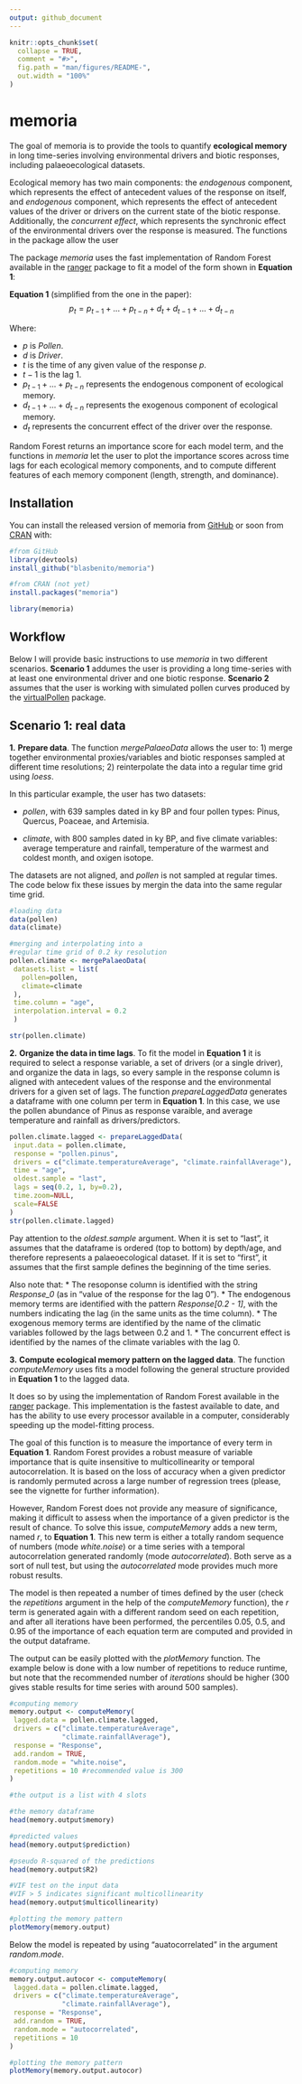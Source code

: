 ```yaml
---
output: github_document
---
```


<!-- README.md is generated from README.Rmd. Please edit that file -->

```r
knitr::opts_chunk$set(
  collapse = TRUE,
  comment = "#>",
  fig.path = "man/figures/README-",
  out.width = "100%"
)
```

# memoria

The goal of memoria is to provide the tools to quantify **ecological memory** in long time-series involving environmental drivers and biotic responses, including palaeoecological datasets. 

Ecological memory has two main components: the *endogenous* component, which represents the effect of antecedent values of the response on itself, and *endogenous* component, which represents the effect of antecedent values of the driver or drivers on the current state of the biotic response. Additionally, the *concurrent effect*, which represents the synchronic effect of the environmental drivers over the response is measured. The functions in the package allow the user 

The package *memoria* uses the fast implementation of Random Forest available in the [ranger](https://CRAN.R-project.org/package=ranger) package to fit a model of the form shown in **Equation 1**: 

**Equation 1** (simplified from the one in the paper): \Large $$p_{t} = p_{t-1} +...+ p_{t-n} + d_{t} + d_{t-1} +...+ d_{t-n}$$ \normalsize

Where:

+  $p$ is *Pollen*.
+  $d$ is *Driver*.
+  $t$ is the time of any given value of the response $p$.
+  $t-1$ is the lag 1.
+  $p_{t-1} +...+ p_{t-n}$ represents the endogenous component of ecological memory.
+  $d_{t-1} +...+ d_{t-n}$ represents the exogenous component of ecological memory.
+  $d_{t}$ represents the concurrent effect of the driver over the response.

Random Forest returns an importance score for each model term, and the functions in *memoria* let the user to plot the importance scores across time lags for each ecological memory components, and to compute different features of each memory component (length, strength, and dominance).

## Installation

You can install the released version of memoria from [GitHub](https://github.com/BlasBenito/memoria) or soon from [CRAN](https://CRAN.R-project.org) with:


```r
#from GitHub
library(devtools)
install_github("blasbenito/memoria")

#from CRAN (not yet)
install.packages("memoria")
```

```r
library(memoria)
```

## Workflow

Below I will provide basic instructions to use *memoria* in two different scenarios. **Scenario 1** addumes the user is providing a long time-series with at least one environmental driver and one biotic response. **Scenario 2** assumes that the user is working with simulated pollen curves produced by the [virtualPollen](https://CRAN.R-project.org/package=virtualPollen) package.

## Scenario 1: real data

**1.** **Prepare data**. The function *mergePalaeoData* allows the user to: 1) merge together environmental proxies/variables and biotic responses sampled at different time resolutions; 2) reinterpolate the data into a regular time grid using *loess*.

In this particular example, the user has two datasets: 

* *pollen*, with 639 samples dated in ky BP and four pollen types: Pinus, Quercus, Poaceae, and Artemisia.

* *climate*, with 800 samples dated in ky BP, and five climate variables: average temperature and rainfall, temperature of the warmest and coldest month, and oxigen isotope.

The datasets are not aligned, and *pollen* is not sampled at regular times. The code below fix these issues by mergin the data into the same regular time grid.



```r
#loading data
data(pollen)
data(climate)

#merging and interpolating into a
#regular time grid of 0.2 ky resolution
pollen.climate <- mergePalaeoData(
 datasets.list = list(
   pollen=pollen,
   climate=climate
 ),
 time.column = "age",
 interpolation.interval = 0.2
 )

str(pollen.climate)
```

**2.** **Organize the data in time lags**. To fit the model in **Equation 1** it is required to select a response variable, a set of drivers (or a single driver), and organize the data in lags, so every sample in the response column is aligned with antecedent values of the response and the environmental drivers for a given set of lags. The function *prepareLaggedData* generates a dataframe with one column per term in **Equation 1**. In this case, we use the pollen abundance of Pinus as response varaible, and average temperature and rainfall as drivers/predictors.

```r

pollen.climate.lagged <- prepareLaggedData(
 input.data = pollen.climate,
 response = "pollen.pinus",
 drivers = c("climate.temperatureAverage", "climate.rainfallAverage"),
 time = "age",
 oldest.sample = "last",
 lags = seq(0.2, 1, by=0.2),
 time.zoom=NULL,
 scale=FALSE
)
str(pollen.climate.lagged)

```

Pay attention to the *oldest.sample* argument. When it is set to "last", it assumes that the dataframe is ordered (top to bottom) by depth/age, and therefore represents a palaeoecological dataset. If it is set to "first", it assumes that the first sample defines the beginning of the time series.

Also note that:
*  The resoponse column is identified with the string *Response_0* (as in "value of the response for the lag 0").
*  The endogenous memory terms are identified with the pattern *Response[0.2 - 1]*, with the numbers indicating the lag (in the same units as the time column).
*  The exogenous memory terms are identified by the name of the climatic variables followed by the lags between 0.2 and 1.
*  The concurrent effect is identified by the names of the climate variables with the lag 0.

**3.** **Compute ecological memory pattern on the lagged data**. The function *computeMemory* uses fits a model following the general structure provided in **Equation 1** to the lagged data. 

It does so by using the implementation of Random Forest available in the [ranger](https://CRAN.R-project.org/package=ranger) package. This implementation is the fastest available to date, and has the ability to use every processor available in a computer, considerably speeding up the model-fitting process.

The goal of this function is to measure the importance of every term in **Equation 1**. Random Forest provides a robust measure of variable importance that is quite insensitive to multicollinearity or temporal autocorrelation. It is based on the loss of accuracy when a given predictor is randomly permuted across a large number of regression trees (please, see the vignette for further information). 

However, Random Forest does not provide any measure of significance, making it difficult to assess when the importance of a given predictor is the result of chance. To solve this issue, *computeMemory* adds a new term, named *r*, to **Equation 1**. This new term is either a totally random sequence of numbers (mode *white.noise*) or a time series with a temporal autocorrelation generated randomly (mode *autocorrelated*). Both serve as a sort of null test, but using the *autocorrelated* mode provides much more robust results. 

The model is then repeated a number of times defined by the user (check the *repetitions* argument in the help of the *computeMemory* function), the *r* term is generated again with a different random seed on each repetition, and after all iterations have been performed, the percentiles 0.05, 0.5, and 0.95 of the importance of each equation term are computed and provided in the output dataframe. 

The output can be easily plotted with the *plotMemory* function. The example below is done with a low number of repetitions to reduce runtime, but note that the recommended number of *iterations* should be higher (300 gives stable results for time series with around 500 samples).

```r
#computing memory
memory.output <- computeMemory(
 lagged.data = pollen.climate.lagged,
 drivers = c("climate.temperatureAverage", 
             "climate.rainfallAverage"),
 response = "Response",
 add.random = TRUE,
 random.mode = "white.noise",
 repetitions = 10 #recommended value is 300
)

#the output is a list with 4 slots

#the memory dataframe
head(memory.output$memory)

#predicted values
head(memory.output$prediction)

#pseudo R-squared of the predictions
head(memory.output$R2)

#VIF test on the input data
#VIF > 5 indicates significant multicollinearity
head(memory.output$multicollinearity)

#plotting the memory pattern 
plotMemory(memory.output)
```

Below the model is repeated by using "auatocorrelated" in the argument *random.mode*.

```r
#computing memory
memory.output.autocor <- computeMemory(
 lagged.data = pollen.climate.lagged,
 drivers = c("climate.temperatureAverage", 
             "climate.rainfallAverage"),
 response = "Response",
 add.random = TRUE,
 random.mode = "autocorrelated",
 repetitions = 10
)

#plotting the memory pattern 
plotMemory(memory.output.autocor)
```
